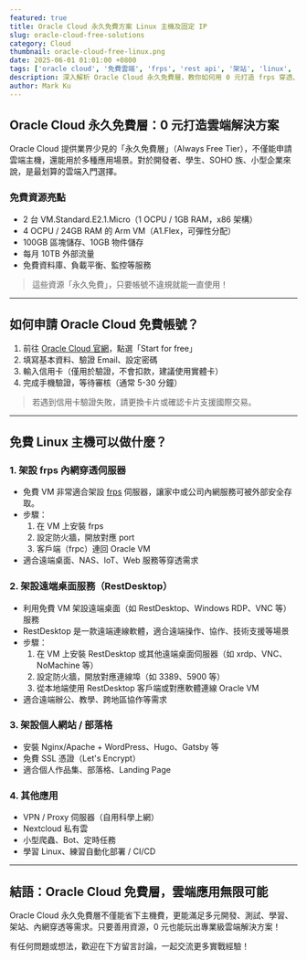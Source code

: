 ```yaml
---
featured: true
title: Oracle Cloud 永久免費方案 Linux 主機及固定 IP
slug: oracle-cloud-free-solutions
category: Cloud
thumbnail: oracle-cloud-free-linux.png
date: 2025-06-01 01:01:00 +0800
tags: ['oracle cloud', '免費雲端', 'frps', 'rest api', '架站', 'linux', '雲端主機', 'vm']
description: 深入解析 Oracle Cloud 永久免費層，教你如何用 0 元打造 frps 穿透、REST API 測試環境、個人網站等多元雲端應用，附申請、建置、常見問題與最佳實戰案例。
author: Mark Ku
---
```


## Oracle Cloud 永久免費層：0 元打造雲端解決方案

Oracle Cloud 提供業界少見的「永久免費層」（Always Free Tier），不僅能申請雲端主機，還能用於多種應用場景。對於開發者、學生、SOHO 族、小型企業來說，是最划算的雲端入門選擇。

### 免費資源亮點
- 2 台 VM.Standard.E2.1.Micro（1 OCPU / 1GB RAM，x86 架構）
- 4 OCPU / 24GB RAM 的 Arm VM（A1.Flex，可彈性分配）
- 100GB 區塊儲存、10GB 物件儲存
- 每月 10TB 外部流量
- 免費資料庫、負載平衡、監控等服務

> 這些資源「永久免費」，只要帳號不違規就能一直使用！

---

## 如何申請 Oracle Cloud 免費帳號？

1. 前往 [Oracle Cloud 官網](https://www.oracle.com/cloud/free/)，點選「Start for free」
2. 填寫基本資料、驗證 Email、設定密碼
3. 輸入信用卡（僅用於驗證，不會扣款，建議使用實體卡）
4. 完成手機驗證，等待審核（通常 5-30 分鐘）

> 若遇到信用卡驗證失敗，請更換卡片或確認卡片支援國際交易。

---

## 免費 Linux 主機可以做什麼？

### 1. 架設 frps 內網穿透伺服器
- 免費 VM 非常適合架設 [frps](https://github.com/fatedier/frp) 伺服器，讓家中或公司內網服務可被外部安全存取。
- 步驟：
  1. 在 VM 上安裝 frps
  2. 設定防火牆，開放對應 port
  3. 客戶端（frpc）連回 Oracle VM
- 適合遠端桌面、NAS、IoT、Web 服務等穿透需求

### 2. 架設遠端桌面服務（RestDesktop）
- 利用免費 VM 架設遠端桌面（如 RestDesktop、Windows RDP、VNC 等）服務
- RestDesktop 是一款遠端連線軟體，適合遠端操作、協作、技術支援等場景
- 步驟：
  1. 在 VM 上安裝 RestDesktop 或其他遠端桌面伺服器（如 xrdp、VNC、NoMachine 等）
  2. 設定防火牆，開放對應連線埠（如 3389、5900 等）
  3. 從本地端使用 RestDesktop 客戶端或對應軟體連線 Oracle VM
- 適合遠端辦公、教學、跨地區協作等需求

### 3. 架設個人網站 / 部落格
- 安裝 Nginx/Apache + WordPress、Hugo、Gatsby 等
- 免費 SSL 憑證（Let's Encrypt）
- 適合個人作品集、部落格、Landing Page

### 4. 其他應用
- VPN / Proxy 伺服器（自用科學上網）
- Nextcloud 私有雲
- 小型爬蟲、Bot、定時任務
- 學習 Linux、練習自動化部署 / CI/CD

---

## 結語：Oracle Cloud 免費層，雲端應用無限可能

Oracle Cloud 永久免費層不僅能省下主機費，更能滿足多元開發、測試、學習、架站、內網穿透等需求。只要善用資源，0 元也能玩出專業級雲端解決方案！

有任何問題或想法，歡迎在下方留言討論，一起交流更多實戰經驗！ 